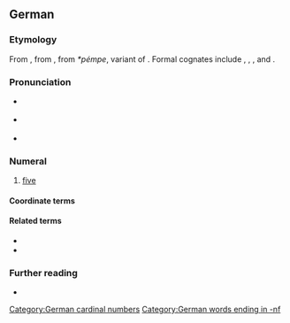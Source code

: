 {{also|Fünf}}
==German==
{{cardinalbox|de|4|5|6|vier|sechs|ord=fünfte}}

===Etymology===
From {{inh|de|goh|fimf}}, from {{inh|de|gem-pro|*fimf}}, from ''*pémpe'', variant of {{inh|de|ine-pro|*pénkʷe}}. Formal cognates include {{cog|nl|vijf}}, {{cog|en|five}}, {{cog|yi|פֿינף}}, {{cog|got|𐍆𐌹𐌼𐍆}} and {{cog|fo|fimm}}.

===Pronunciation===
* {{a|standard}} {{IPA|/fʏnf/|lang=de}}
* {{a|colloquial|regional}} {{IPA|/fʏmf/|lang=de}}
* {{audio|De-fünf.ogg|lang=de}}

===Numeral===
{{head|de|numeral}}

# [[five]] {{gloss|{{gloss|numerical value represented by the Arabic numeral 5; or ''describing a set with five elements''}}}}

====Coordinate terms====
{{de-cardinal}}

====Related terms====
* {{l|de|fünfzig}}
* {{l|de|fünfzehn}}

===Further reading===
* {{R:Duden}}

[[Category:German cardinal numbers]]
[[Category:German words ending in -nf]]